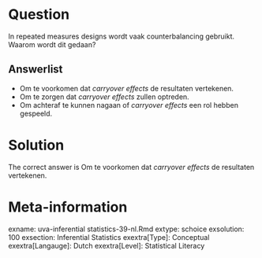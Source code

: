 Question
========

In repeated measures designs wordt vaak counterbalancing gebruikt. Waarom wordt dit gedaan? 

Answerlist
----------
* Om te voorkomen dat *carryover effects* de resultaten vertekenen.
* Om te zorgen dat *carryover effects* zullen optreden.
* Om achteraf te kunnen nagaan of *carryover effects* een rol hebben gespeeld.

Solution
========

The correct answer is  Om te voorkomen dat *carryover effects* de resultaten vertekenen. 

Meta-information
================
exname: uva-inferential statistics-39-nl.Rmd 
extype: schoice 
exsolution: 100 
exsection: Inferential Statistics
exextra[Type]: Conceptual
exextra[Langauge]: Dutch 
exextra[Level]: Statistical Literacy
